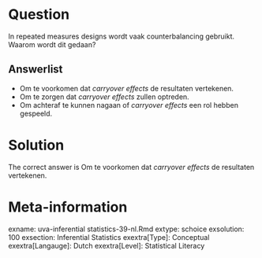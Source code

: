 Question
========

In repeated measures designs wordt vaak counterbalancing gebruikt. Waarom wordt dit gedaan? 

Answerlist
----------
* Om te voorkomen dat *carryover effects* de resultaten vertekenen.
* Om te zorgen dat *carryover effects* zullen optreden.
* Om achteraf te kunnen nagaan of *carryover effects* een rol hebben gespeeld.

Solution
========

The correct answer is  Om te voorkomen dat *carryover effects* de resultaten vertekenen. 

Meta-information
================
exname: uva-inferential statistics-39-nl.Rmd 
extype: schoice 
exsolution: 100 
exsection: Inferential Statistics
exextra[Type]: Conceptual
exextra[Langauge]: Dutch 
exextra[Level]: Statistical Literacy
